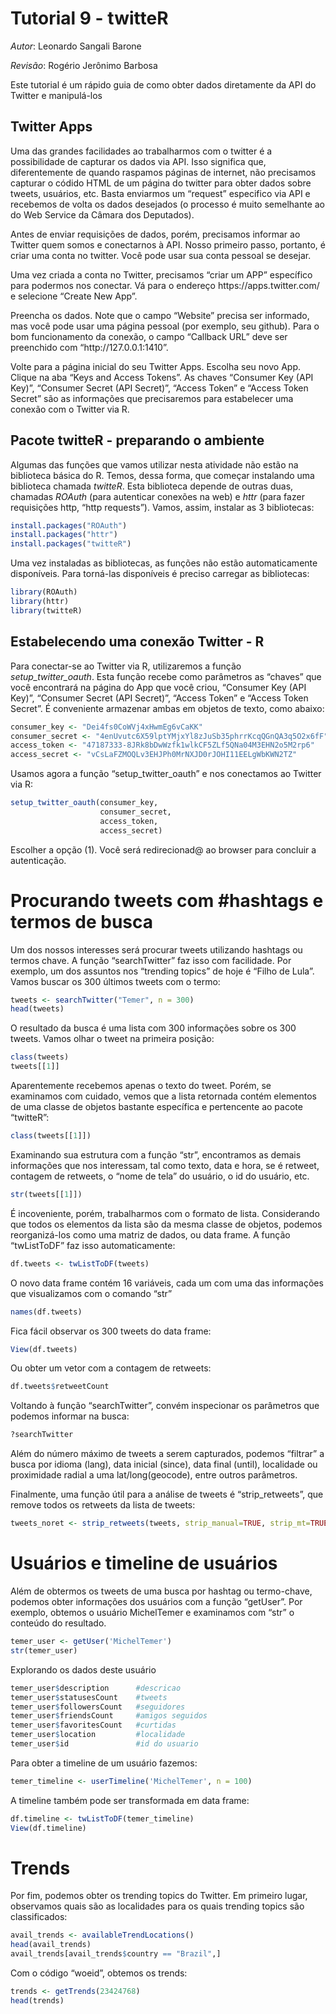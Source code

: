 # Tutorial 9 - twitteR
_Autor_: Leonardo Sangali Barone

_Revisão_: Rogério Jerônimo Barbosa

Este tutorial é um rápido guia de como obter dados diretamente da API do Twitter e manipulá-los

## Twitter Apps

Uma das grandes facilidades ao trabalharmos com o twitter é a possibilidade de capturar os dados via API. Isso significa que, diferentemente de quando raspamos páginas de internet, não precisamos capturar o códido HTML de um página do twitter para obter dados sobre tweets, usuários, etc. Basta enviarmos um "request" especifico via API e recebemos de volta os dados desejados (o processo é muito semelhante ao do Web Service da Câmara dos Deputados).

Antes de enviar requisições de dados, porém, precisamos informar ao Twitter quem somos e conectarnos à API. Nosso primeiro passo, portanto, é criar uma conta no twitter. Você pode usar sua conta pessoal se desejar.

Uma vez criada a conta no Twitter, precisamos "criar um APP" específico para podermos nos conectar. Vá para o endereço https://apps.twitter.com/ e selecione "Create New App".

Preencha os dados. Note que o campo "Website" precisa ser informado, mas você pode usar uma página pessoal (por exemplo, seu github). Para o bom funcionamento da conexão, o campo "Callback URL" deve ser preenchido com "http://127.0.0.1:1410".

Volte para a página inicial do seu Twitter Apps. Escolha seu novo App. Clique na aba "Keys and Access Tokens". As chaves "Consumer Key (API Key)", "Consumer Secret (API Secret)", "Access Token" e "Access Token Secret" são as informações que precisaremos para estabelecer uma conexão com o Twitter via R.

## Pacote twitteR - preparando o ambiente

Algumas das funções que vamos utilizar nesta atividade não estão na biblioteca básica do R. Temos, dessa forma, que começar instalando uma biblioteca chamada _twitteR_. Esta biblioteca depende de outras duas, chamadas _ROAuth_ (para autenticar conexões na web) e _httr_ (para fazer requisições http, "http requests"). Vamos, assim, instalar as 3 bibliotecas:

```r
install.packages("ROAuth")
install.packages("httr")
install.packages("twitteR")
```

Uma vez instaladas as bibliotecas, as funções não estão automaticamente disponíveis. Para torná-las disponíveis é preciso carregar as bibliotecas:

```r
library(ROAuth)
library(httr)
library(twitteR)
```

## Estabelecendo uma conexão Twitter - R

Para conectar-se ao Twitter via R, utilizaremos a função _setup\_twitter\_oauth_. Esta função recebe como parâmetros as "chaves" que você encontrará na página do App que você criou, "Consumer Key (API Key)", "Consumer Secret (API Secret)", "Access Token" e "Access Token Secret". É conveniente armazenar ambas em objetos de texto, como abaixo:

```r
consumer_key <- "Dei4fs0CoWVj4xHwmEg6vCaKK"
consumer_secret <- "4enUvutc6X59lptYMjxYl8zJuSb35phrrKcqQGnQA3q5O2x6fF"
access_token <- "47187333-8JRk8bDwWzfk1wlkCF5ZLf5QNa04M3EHN2o5M2rp6"
access_secret <- "vCsLaFZMOQLv3EHJPh0MrNXJD0rJOHI11EELgWbKWN2TZ"
```

Usamos agora a função "setup_twitter_oauth" e nos conectamos ao Twitter via R:

```r
setup_twitter_oauth(consumer_key,
                    consumer_secret,
                    access_token,
                    access_secret)
```

Escolher a opção (1). Você será redirecionad@ ao browser para concluir a autenticação.

# Procurando tweets com #hashtags e termos de busca

Um dos nossos interesses será procurar tweets utilizando hashtags ou termos chave. A função "searchTwitter" faz isso com facilidade. Por exemplo, um dos assuntos nos "trending topics" de hoje é "Filho de Lula". Vamos buscar os 300 últimos tweets com o termo:

```r
tweets <- searchTwitter("Temer", n = 300)
head(tweets)  
```

O resultado da busca é uma lista com 300 informações sobre os 300 tweets. Vamos olhar o tweet na primeira posição:

```r
class(tweets)
tweets[[1]]
```

Aparentemente recebemos apenas o texto do tweet. Porém, se examinamos com cuidado, vemos que a lista retornada contém elementos de uma classe de objetos bastante específica e pertencente ao pacote "twitteR":

```r
class(tweets[[1]])
```

Examinando sua estrutura com a função "str", encontramos as demais informações que nos interessam, tal como texto, data e hora, se é retweet, contagem de retweets, o "nome de tela" do usuário, o id do usuário, etc.

```r
str(tweets[[1]])
```

É incoveniente, porém, trabalharmos com o formato de lista. Considerando que todos os elementos da lista são da mesma classe de objetos, podemos reorganizá-los como uma matriz de dados, ou data frame. A função "twListToDF" faz isso automaticamente:

```r
df.tweets <- twListToDF(tweets)
```

O novo data frame contém 16 variáveis, cada um com uma das informações que visualizamos com o comando "str"

```r
names(df.tweets)
```

Fica fácil observar os 300 tweets do data frame:

```r
View(df.tweets)
```

Ou obter um vetor com a contagem de retweets:

```r
df.tweets$retweetCount
```

Voltando à função "searchTwitter", convém inspecionar os parâmetros que podemos informar na busca:

```r
?searchTwitter
```

Além do número máximo de tweets a serem capturados, podemos "filtrar" a busca por idioma (lang), data inicial (since), data final (until), localidade ou proximidade radial a uma lat/long(geocode), entre outros parâmetros.

Finalmente, uma função útil para a análise de tweets é "strip_retweets", que remove todos os retweets da lista de tweets:

```r
tweets_noret <- strip_retweets(tweets, strip_manual=TRUE, strip_mt=TRUE)
```

# Usuários e timeline de usuários

Além de obtermos os tweets de uma busca por hashtag ou termo-chave, podemos obter informações dos usuários com a função "getUser". Por exemplo, obtemos o usuário MichelTemer e examinamos com "str" o conteúdo do resultado.

```r
temer_user <- getUser('MichelTemer')
str(temer_user)
```

Explorando os dados deste usuário

```r
temer_user$description      #descricao
temer_user$statusesCount    #tweets
temer_user$followersCount   #seguidores
temer_user$friendsCount     #amigos seguidos
temer_user$favoritesCount   #curtidas
temer_user$location         #localidade
temer_user$id               #id do usuario
```

Para obter a timeline de um usuário fazemos:

```r
temer_timeline <- userTimeline('MichelTemer', n = 100)
```

A timeline também pode ser transformada em data frame:

```r
df.timeline <- twListToDF(temer_timeline)
View(df.timeline)
```

# Trends

Por fim, podemos obter os trending topics do Twitter. Em primeiro lugar, observamos quais são as localidades para os quais trending topics são classificados:

```r
avail_trends <- availableTrendLocations()
head(avail_trends)
avail_trends[avail_trends$country == "Brazil",]
```

Com o código "woeid", obtemos os trends:

```r
trends <- getTrends(23424768)
head(trends)
```
